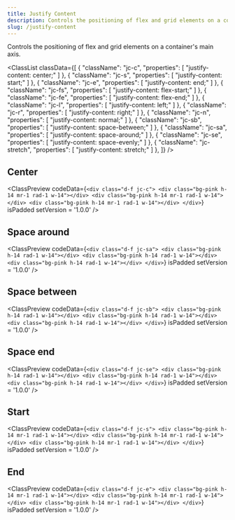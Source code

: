 ```yaml
---
title: Justify Content
description: Controls the positioning of flex and grid elements on a container's main axis.
slug: /justify-content
---
```



Controls the positioning of flex and grid elements on a container's main axis.

<ClassList
  classData={[
    {
      "className": "jc-c",
      "properties": [
        "justify-content: center;"
      ]
    },
    {
      "className": "jc-s",
      "properties": [
        "justify-content: start;"
      ]
    },
    {
      "className": "jc-e",
      "properties": [
        "justify-content: end;"
      ]
    },
    {
      "className": "jc-fs",
      "properties": [
        "justify-content: flex-start;"
      ]
    },
    {
      "className": "jc-fe",
      "properties": [
        "justify-content: flex-end;"
      ]
    },
    {
      "className": "jc-l",
      "properties": [
        "justify-content: left;"
      ]
    },
    {
      "className": "jc-r",
      "properties": [
        "justify-content: right;"
      ]
    },
    {
      "className": "jc-n",
      "properties": [
        "justify-content: normal;"
      ]
    },
    {
      "className": "jc-sb",
      "properties": [
        "justify-content: space-between;"
      ]
    },
    {
      "className": "jc-sa",
      "properties": [
        "justify-content: space-around;"
      ]
    },
    {
      "className": "jc-se",
      "properties": [
        "justify-content: space-evenly;"
      ]
    },
    {
      "className": "jc-stretch",
      "properties": [
        "justify-content: stretch;"
      ]
    },
  ]}
/>

## Center

<ClassPreview
  codeData={`<div class="d-f jc-c">
      <div class="bg-pink h-14 mr-1 rad-1 w-14"></div>
      <div class="bg-pink h-14 mr-1 rad-1 w-14"></div>
      <div class="bg-pink h-14 mr-1 rad-1 w-14"></div>
    </div>`}
  isPadded
  setVersion = '1.0.0'
/>

## Space around

<ClassPreview
  codeData={`<div class="d-f jc-sa">
      <div class="bg-pink h-14 rad-1 w-14"></div>
      <div class="bg-pink h-14 rad-1 w-14"></div>
      <div class="bg-pink h-14 rad-1 w-14"></div>
    </div>`}
  isPadded
  setVersion = '1.0.0'
/>

## Space between

<ClassPreview
  codeData={`<div class="d-f jc-sb">
      <div class="bg-pink h-14 rad-1 w-14"></div>
      <div class="bg-pink h-14 rad-1 w-14"></div>
      <div class="bg-pink h-14 rad-1 w-14"></div>
    </div>`}
  isPadded
  setVersion = '1.0.0'
/>

## Space end

<ClassPreview
  codeData={`<div class="d-f jc-se">
      <div class="bg-pink h-14 rad-1 w-14"></div>
      <div class="bg-pink h-14 rad-1 w-14"></div>
      <div class="bg-pink h-14 rad-1 w-14"></div>
    </div>`}
  isPadded
  setVersion = '1.0.0'
/>

## Start

<ClassPreview
  codeData={`<div class="d-f jc-s">
      <div class="bg-pink h-14 mr-1 rad-1 w-14"></div>
      <div class="bg-pink h-14 mr-1 rad-1 w-14"></div>
      <div class="bg-pink h-14 mr-1 rad-1 w-14"></div>
    </div>`}
  isPadded
  setVersion = '1.0.0'
/>

## End

<ClassPreview
  codeData={`<div class="d-f jc-e">
      <div class="bg-pink h-14 mr-1 rad-1 w-14"></div>
      <div class="bg-pink h-14 mr-1 rad-1 w-14"></div>
      <div class="bg-pink h-14 mr-1 rad-1 w-14"></div>
    </div>`}
  isPadded
  setVersion = '1.0.0'
/>